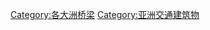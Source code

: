 {{Commonscat|Bridges in Asia}}

{{Template:Defaultsort 部首筆劃數| {{PAGENAME}} }}
[[Category:各大洲桥梁|Category:各大洲桥梁]]
[[Category:亚洲交通建筑物|Category:亚洲交通建筑物]]